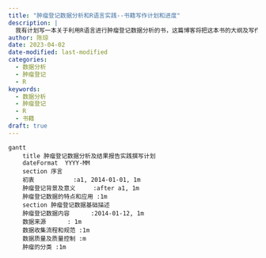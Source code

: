 ```yaml
---
title: "肿瘤登记数据分析和R语言实践--书籍写作计划和进度"
description: |
  我有计划写一本关于利用R语言进行肿瘤登记数据分析的书，这篇博客将把这本书的大纲及写作进度与大家分享，也希望通过这样一种方式督促和鞭策我不断前行！
author: 陈琼
date: 2023-04-02
date-modified: last-modified
categories:
  - 数据分析
  - 肿瘤登记
  - R
keywords: 
  - 数据分析
  - 肿瘤登记
  - R
  - 书籍
draft: true
---
```



:::{.column-screen}



```mermaid
gantt
    title 肿瘤登记数据分析及结果报告实践撰写计划
    dateFormat  YYYY-MM
    section 序言
    初衷           :a1, 2014-01-01, 1m
    肿瘤登记背景及意义     :after a1, 1m
    肿瘤登记数据的特点和应用 :1m
    section 肿瘤登记数据基础描述
    肿瘤登记数据内容      :2014-01-12, 1m
    数据来源      : 1m
    数据收集流程和规范 :1m
    数据质量及质量控制 :m
    肿瘤的分类 :1m
```


:::



